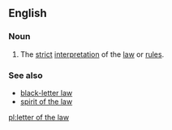 ==English==

===Noun===
{{en-noun|head=[[letter]] [[of]] [[the]] [[law]]|?}}

# {{lb|en|singulare tantum}} The [[strict]] [[interpretation]] of the [[law]] or [[rule]]s.

===See also===
* [[black-letter law]]
* [[spirit of the law]]

[[pl:letter of the law]]